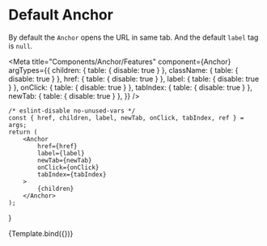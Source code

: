 
# Default Anchor

By default the `Anchor` opens the URL in same tab.
And the default `label` tag is `null`.

<Meta
    title="Components/Anchor/Features"
    component={Anchor}
    argTypes={{
        children: { table: { disable: true } },
        className: { table: { disable: true } },
        href: { table: { disable: true } },
        label: { table: { disable: true } },
        onClick: { table: { disable: true } },
        tabIndex: { table: { disable: true } },
        newTab: { table: { disable: true } },
    }}
/>

    /* eslint-disable no-unused-vars */
    const { href, children, label, newTab, onClick, tabIndex, ref } = args;
    return (
        <Anchor
            href={href}
            label={label}
            newTab={newTab}
            onClick={onClick}
            tabIndex={tabIndex}
        >
            {children}
        </Anchor>
    );
}

<Canvas>
    <Story
        name="Default"
        args={{
            children: 'Click Link!',
            href: 'https://hbr.org',
        }}
    >
        {Template.bind({})}
    </Story>
</Canvas>
